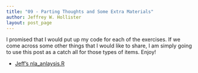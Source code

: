```yaml
---
title: "09 - Parting Thoughts and Some Extra Materials"
author: Jeffrey W. Hollister
layout: post_page
---
```


I promised that I would put up my code for each of the exercises.  If we come across some other things that I would like to share, I am simply going to use this post as a catch all for those types of items.  Enjoy!

- [Jeff's nla_anlaysis.R](/introR/exercises/nla_analysis.R)